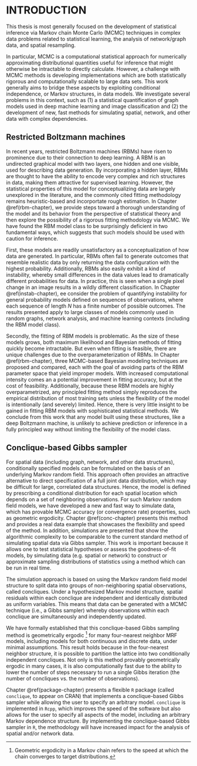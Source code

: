 # INTRODUCTION

This thesis is most generally focused on the development of statistical inference via Markov chain Monte Carlo (MCMC) techniques in complex data problems related to statistical learning, the analysis of network/graph data, and spatial resampling.

In particular, MCMC is a computational statistical approach for numerically approximating distributional quantities useful for inference that might otherwise be intractable to directly calculate. However, a challenge with MCMC methods is developing implementations which are both statistically rigorous and computationally scalable to large data sets. This work generally aims to bridge these aspects by exploiting conditional independence, or Markov structures, in data models. We investigate several problems in this context, such as (1) a statistical quantification of graph models used in deep machine learning and image classification and (2) the development of new, fast methods for simulating spatial, network, and other data with complex dependencies.

## Restricted Boltzmann machines

In recent years, restricted Boltzmann machines (RBMs) have risen to prominence due to their connection to deep learning. A RBM is an undirected graphical model with two layers, one hidden and one visible, used for describing data generation. By incorporating a hidden layer, RBMs are thought to have the ability to encode very complex and rich structures in data, making them attractive for supervised learning. However, the statistical properties of this model for conceptualizing data are largely unexplored in the literature, and the commonly cited fitting methodology remains heuristic-based and incorportate rough estimation. In Chapter \@ref(rbm-chapter), we provide steps toward a thorough understanding of the model and its behavior from the perspective of statistical theory and then explore the possibility of a rigorous fitting methodology via MCMC. We have found the RBM model class to be surprisingly deficient in two fundamental ways, which suggests that such models should be used with caution for inference. 

First, these models are readily unsatisfactory as a conceptualization of how data are generated. In particular, RBMs often fail to generate outcomes that resemble realistic data by only returning the data configuration with the highest probability. Additionally, RBMs also easily exhibit a kind of instability, whereby small differences in the data values lead to dramatically different probabilities for data. In practice, this is seen when a single pixel change in an image results in a wildly different classification. In Chapter \@ref(instab-chapter), ee consider the problem of quantifying instability for general probability models defined on sequences of observations, where each sequence of length $N$ has a finite number of possible outcomes. The results presented apply to large classes of models commonly used in random graphs, network analysis, and machine learning contexts (including the RBM model class).

Secondly, the fitting of RBM models is problematic. As the size of these models grows, both maximum likelihood and Bayesian methods of fitting quickly become intractable. But even when fitting is feasible, there are unique challenges due to the overparameterization of RBMs. In Chapter \@ref(rbm-chapter), three MCMC-based Bayesian modeling techniques are proposed and compared, each with the goal of avoiding parts of the RBM parameter space that yield improper models. With increased computational intensity comes an a potential improvement in fitting accuracy, but at the cost of feasibility. Additionally, because these RBM models are highly overparametrized, any principled fitting method simply reproduces the empirical distribution of most training sets unless the flexibility of the model is intentionally (and severely) limited. Hence, there is very little insight to be gained in fitting RBM models with sophisticated statistical methods. We conclude from this work that any model built using these structures, like a deep Boltzmann machine, is unlikely to achieve prediction or inference in a fully principled way without limiting the flexibility of the model class.

## Conclique-based Gibbs sampler

For spatial data (including graph, network, and other data structures), conditionally specified models can be formulated on the basis of an underlying Markov random field. This approach often provides an attractive alternative to direct specification of a full joint data distribution, which may be difficult for large, correlated data structures. Hence, the model is defined by prescribing a conditional distribution for each spatial location which depends on a set of neighboring observations. For such Markov random field models, we have developed a new and fast way to simulate data, which has provable MCMC accuracy (or convergence rate) properties, such as geometric ergodicity. Chapter \@ref(conc-chapter) presents this method and provides a real data example that showcases the flexibility and speed of the method. In addition, simulations are presented that show the algorithmic complexity to be comparable to the current standard method of simulating spatial data via Gibbs sampler. This work is important because it allows one to test statistical hypotheses or assess the goodness-of-fit models, by simulating data (e.g. spatial or network) to construct or approximate sampling distributions of statistics using a method which can be run in real time.

The simulation approach is based on using the Markov random field model structure to split data into groups of non-neighboring spatial observations, called concliques. Under a hypothesized Markov model structure, spatial residuals within each conclique are independent and identically distributed as uniform variables. This means that data can be generated with a MCMC technique (i.e., a Gibbs sampler) whereby observations within each conclique are simultaneously and independently updated.

We have formally established that this conclique-based Gibbs sampling method is geometrically ergodic [^1] for many four-nearest neighbor MRF models, including models for both continuous and discrete data, under minimal assumptions. This result holds because in the four-nearest neighbor structure, it is possible to partition the lattice into two conditionally independent concliques. Not only is this method provably geometrically ergodic in many cases, it is also computationally fast due to the ability to lower the number of steps necessary to run a single Gibbs iteration (the number of concliques vs. the number of observations).

[^1]: Geometric ergodicity in a Markov chain refers to the speed at which the chain converges to target distributions.

Chapter \@ref(package-chapter) presents a flexible `R` package (called `conclique`, to appear on CRAN) that implements a conclique-based Gibbs sampler while allowing the user to specify an arbitrary model. `conclique` is implemented in `Rcpp`, which improves the speed of the software but also allows for the user to specify all aspects of the model, including an arbitrary Markov dependence structure. By implementing the conclique-based Gibbs sampler in `R`, the methodology will have increased impact for the analysis of spatial and/or network data. 
